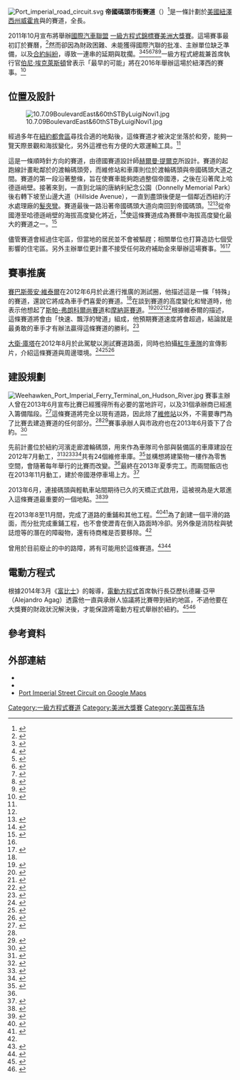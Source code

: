 {{noteTA
|G1=F1
|G2=US
|T=zh-cn:帝国港街道赛道;zh-tw:帝國碼頭市街賽道;
|1=zh-cn:帝国港街道赛道;zh-tw:帝國碼頭市街賽道;
|2=zh-cn:帝国港;zh-tw:帝國碼頭;
}}
{{stack begin}}
{{Motorsport venue
| Name          = 帝國碼頭市街賽道
| Location      = [[美國|美國]][[紐澤西州|紐澤西州]][[威霍肯_(新泽西州)|威霍肯]]與{{link-en|西紐約|West New York, New Jersey}}
| Coordinates   = {{coord|40.776853|-74.011120|display=inline,title}}
| Time          = [[美國東部時間|UTC-5]]（標準）/-4（[[夏令時間|夏令時間]]）
| Image         = [[File:Circuit_New_Jersey.svg|250px]]
| Events        = '''[[國際汽車聯盟|國際汽車聯盟]] [[一級方程式|一級方程式]]'''<br />[[美洲大獎賽|美洲大獎賽]]（2015年起）
| Layout1       = 
| Miles_first   = True 
| Length_mi     = 3.2
| Length_km     = 5.2
| Turns         = 19
| Architect     = [[赫爾曼·提爾克|赫爾曼·提爾克]]<ref name="WSJ">{{en}}{{cite news|title=Formula One Roars To Banks of Hudson|url=http://online.wsj.com/article/SB10001424052970204777904576653552767815670.html|first=A.J.|last=Baime|work=[[The_Wall_Street_Journal|The Wall Street Journal]]|publisher=[[News_Corporation|News Corporation]]|date=25 October 2011|accessdate=26 October 2011|archive-date=2011-10-28|archive-url=https://web.archive.org/web/20111028172039/http://online.wsj.com/article/SB10001424052970204777904576653552767815670.html|dead-url=no}}</ref>
| Broke_ground  = 
| Record_time   = 
| Record_driver =
| Record_team   =
| Record_year   =
}}
[[File:Port_imperial_road_circuit.svg|thumb]]
{{stack end}}
'''帝國碼頭市街賽道'''（{{lang-en|Port Imperial Street Circuit}}）<ref>{{en}}{{cite web |url=http://aeryssports.com/practice-makes-p1/announcing-the-grand-prix-of-america/ |title=Announcing the Grand Prix Of America |publisher=Aerys Sports |last=Diegel |first=Amanda |date=25 October 2011 |accessdate=27 October 2011|archiveurl=https://web.archive.org/web/20120425093551/http://aeryssports.com/practice-makes-p1/announcing-the-grand-prix-of-america/|archivedate=25 April 2012|deadurl=yes}}</ref>是一條計劃於[[美國|美國]][[紐澤西州|紐澤西州]][[威霍肯_(新泽西州)|威霍肯]]與{{link-en|西紐約|West New York, New Jersey}}的賽道，全長{{convert|3.2|mi|km|disp=flip}}。

2011年10月宣布將舉辦[[國際汽車聯盟|國際汽車聯盟]] [[一級方程式|一級方程式錦標賽]][[美洲大獎賽|美洲大獎賽]]。這場賽事最初訂於{{F1|2013}}賽曆，<ref>{{en}}{{cite news|last=Elizalde|first=Pablo|title=New Jersey confirms F1 grand prix from the 2013 season|publisher=[[Haymarket_Group|Haymarket Publications]]|work=autosport.com|url=http://www.autosport.com/news/report.php/id/95669|date=25 October 2011|accessdate=26 October 2011|archive-date=2011-10-25|archive-url=https://www.webcitation.org/62hv9VxtQ?url=http://www.autosport.com/news/report.php/id/95669|dead-url=no}}</ref>然而卻因為財政困難、未能獲得國際汽聯的批准、主辦單位缺乏準備，以及[[違約|合約糾紛]]，導致一連串的延期與耽擱。<ref name="NJ delay">{{cite news|title=New Jersey Grand Prix to be postponed until 2014|url=http://www.autosport.com/news/report.php/id/103529|work=Autosport.com|publisher=[[Haymarket_Media_Group|Haymarket Publications]]|date=19 October 2012|accessdate=19 October 2012|archive-date=2017-02-25|archive-url=https://web.archive.org/web/20170225030415/http://www.autosport.com/news/report.php/id/103529|dead-url=no}}</ref><ref>{{cite web | title = World Motor Sport Council A meeting of the FIA World Motor Sport Council (WMSC) took place today (27 September) in Dubrovnik, Croatia. | publisher = Fédération Internationale de l'Automobile | date = 2013-09-27 | url = http://www.fia.com/news/world-motor-sport-council-2 | accessdate = 2013-10-15 | archive-date = 2016-03-15 | archive-url = https://web.archive.org/web/20160315143503/http://www.fia.com/news/world-motor-sport-council-2 | dead-url = no }}</ref><ref>{{cite news   | last = Strunsky   | first = Steve   | title = It's official: N.J. grand prix won't run in Hudson County in 2014   | newspaper = The Jersey Journal   | date = December 4, 2013   | url = http://www.nj.com/news/index.ssf/2013/12/its_official_hudson_grand_prix_postponed_again.html   | accessdate = 2013-12-05   | quote =    | archive-date = 2016-03-04   | archive-url = https://web.archive.org/web/20160304074505/http://www.nj.com/news/index.ssf/2013/12/its_official_hudson_grand_prix_postponed_again.html   | dead-url = no   }}</ref><ref>{{cite press release | title = The final 2013 meeting of the FIA World Motor Sport Council (WMSC) took place today (4 December) in Paris, France. | publisher = FIA | date = December 4, 2013 | url = http://www.fia.com/news/world-motor-sport-council-3 | accessdate = 2013-12-04 | archive-date = 2013-12-07 | archive-url = https://web.archive.org/web/20131207060641/http://www.fia.com/news/world-motor-sport-council-3 | dead-url = no }}</ref><ref>{{cite news   | last = Lin   | first = Jonathan   | title = Ecclestone: 'No doubt' Port Imperial F1 race will take place in 2015 despite latest postponement   | newspaper = The Jersey Journal   | pages =    | year =    | date = December 4, 2013   | url = http://www.nj.com/hudson/index.ssf/2013/12/hudson_county_pols_ceo_of_f1_continue_to_express_hopes_that_grand_prix_will_happen_despite_second_po.html#incart_river_default   | accessdate = 2013-12-04   | archive-date = 2016-04-08   | archive-url = https://web.archive.org/web/20160408111517/http://www.nj.com/hudson/index.ssf/2013/12/hudson_county_pols_ceo_of_f1_continue_to_express_hopes_that_grand_prix_will_happen_despite_second_po.html#incart_river_default   | dead-url = no   }}</ref><ref>{{cite news   | last = Sylt   | first = Christian   | title = New Jersey Grand Prix organizers in breach of contract says Ecclestone Formula One boss says if another group wants to take over Grand Prix of America, 'they can have it'   | publisher = Auto Week   | date = December 24, 2013   | url = http://www.autoweek.com/article/20131224/F1/131229938?utm_source=rss&utm_medium=feed&utm_campaign=   | accessdate = 2013-12-24   | archive-url = https://web.archive.org/web/20140101102419/http://www.autoweek.com/article/20131224/F1/131229938?utm_source=rss&utm_medium=feed&utm_campaign=   | archive-date = 2014-01-01   | dead-url = yes   }}</ref><ref>{{cite web   | last = Strunsky   | first = Steve   | title = Formula 1 welcoming new NYC-area race proposals, report says   | publisher = The Star-Ledger   | date = December 24, 2013   | url = http://www.nj.com/news/index.ssf/2013/12/formula_1_hudson_other_sponsors.html#incart_river_default   | accessdate = 2013-12-24   | archive-date = 2016-10-23   | archive-url = https://web.archive.org/web/20161023062456/http://www.nj.com/news/index.ssf/2013/12/formula_1_hudson_other_sponsors.html#incart_river_default   | dead-url = no   }}</ref>一級方程式總裁兼首席執行官[[伯尼·埃克萊斯頓|伯尼·埃克萊斯頓]]曾表示「最早的可能」將在2016年舉辦這場於紐澤西的賽事。<ref>{{cite news|url=http://www.forbes.com/sites/csylt/2014/07/24/f1-will-race-in-azerbaijan-in-2016-says-ecclestone/|title=F1 Will Race In Azerbaijan In 2016 Says Ecclestone|date=2014-07-24|first=Christian|last=Sylt|work=[[Forbes|Forbes]]|accessdate=2014-11-09|archive-date=2022-01-08|archive-url=https://web.archive.org/web/20220108210811/https://www.forbes.com/sites/csylt/2014/07/24/f1-will-race-in-azerbaijan-in-2016-says-ecclestone/|dead-url=no}}</ref>

==位置及設計==
[[File:10.7.09BoulevardEast&60thSTByLuigiNovi1.jpg|thumb]]

經過多年在[[紐約都會區|紐約都會區]]尋找合適的地點後，這條賽道才被決定坐落於{{link-en|北河 (哈德遜河)|North River (Hudson River)|哈德遜河}}和{{link-en|哈德遜峭壁|Hudson Palisades}}旁，能夠一覽天際景觀和海拔變化，另外這裡也有方便的大眾運輸工具。<ref name="WSJ"/>

這是一條順時針方向的賽道，由德國賽道設計師[[赫爾曼·提爾克|赫爾曼·提爾克]]所設計。賽道的起跑線計畫毗鄰於{{link-en|紐約水上公路|NY Waterway}}的渡輪碼頭旁，而維修站和車庫則位於渡輪碼頭與帝國碼頭大道之間。賽道的第一段沿著整條{{link-en|哈得遜河海濱走廊|Hudson River Waterfront Walkway}}，旨在使賽車能夠跑過整個帝國港，之後在沿著{{link-en|潘興路 (威霍肯)|Pershing Road (Weehawken)|潘興路}}爬上哈德遜峭壁。接著來到{{link-en|東方大道|Boulevard East}}，一直到北端的唐納利紀念公園（Donnelly Memorial Park）後右轉下坡至山邊大道（Hillside Avenue），一直到盡頭後便是一個鄰近西紐約汙水處理廠的[[髮夾彎|髮夾彎]]。賽道最後一路沿著帝國碼頭大道向南回到帝國碼頭。<ref name="WSJ"/><ref>{{en}}{{Citation|last=Torres|first=Agustin C.|title=Formula One racing is a done deal for Hudson County's 'Monte Carlo'|newspaper=The Jersey Journal|date=25 October 2011|url=http://www.nj.com/hudson/voices/index.ssf/2011/10/formula_one_racing_is_a_done_d.html|accessdate=2011-10-29|archive-date=2018-09-18|archive-url=https://web.archive.org/web/20180918080053/https://www.nj.com/hudson/voices/index.ssf/2011/10/formula_one_racing_is_a_done_d.html|dead-url=no}}</ref>從帝國港至哈德遜峭壁的海拔高度變化將近{{convert|150|ft|m|abbr=off|sp=us}}，<ref>{{en}}{{cite web|url=http://www.statesman.com/sports/formula1/new-jersey-will-host-second-f1-event-in-1934006.html|title=New Jersey will host second F1 event in U.S.|last=Maher|first=John|date=25 October 2011|work=Austin American-Statesman|accessdate=2011-10-26|location=Austin, TX|deadurl=yes|archiveurl=https://web.archive.org/web/20111028211728/http://www.statesman.com/sports/formula1/new-jersey-will-host-second-f1-event-in-1934006.html|archivedate=2011年10月28日}}</ref>使這條賽道成為賽曆中海拔高度變化最大的賽道之一。<ref name="F1B">{{en}}{{cite web|url=http://www.formula1blog.com/2011/04/14/vox-certatus-texas-is-flat-so-there-will-be-no-elevation-changes/|title=Vox Certatus: 'Texas is flat so there will be no elevation changes'|last=Greene|first=Tony|date=14 April 2011|publisher=Formula1Blog|accessdate=2011-10-26|archive-url=https://web.archive.org/web/20120402152209/http://www.formula1blog.com/2011/04/14/vox-certatus-texas-is-flat-so-there-will-be-no-elevation-changes/|archive-date=2012-04-02|dead-url=yes}}</ref>

儘管賽道會經過住宅區，但當地的居民並不會被驅趕；相關單位也打算造訪七個受影響的住宅區。另外主辦單位更計畫不接受任何政府補助金來舉辦這場賽事。<ref name="WSJ"/><ref>{{en}}{{Citation|last=Pope|first=Gennarose|title=Three-day race hits local streets in 2013|newspaper=Hudson Reporter|date=30 October 2011|url=http://www.hudsonreporter.com/view/full_story/16214733/article-Three-day-race-hits-local-streets-in-2013-Formula-One-cars-in-WNY--Weehawken-could-peak-at-200-MPH-?|accessdate=2011-11-05|archive-url=https://web.archive.org/web/20131108080133/http://www.hudsonreporter.com/view/full_story/16214733/article-Three-day-race-hits-local-streets-in-2013-Formula-One-cars-in-WNY--Weehawken-could-peak-at-200-MPH-|archive-date=2013-11-08|dead-url=yes}}</ref>

==賽事推廣==
[[賽巴斯蒂安·維泰爾|賽巴斯蒂安·維泰爾]]在2012年6月於此進行推廣的測試圈，他描述這是一條「特殊」的賽道，還說它將成為車手們喜愛的賽道。<ref name = vettel/>在談到賽道的高度變化和彎道時，他表示他想起了[[斯帕-弗朗科爾尚賽道|斯帕-弗朗科爾尚賽道]]和[[摩納哥賽道|摩納哥賽道]]。<ref>{{en}}{{cite news   | last = Mayersohn   | first = Norman   | title = Sebastian Vettel Gets Loose on the Grand Prix Circuit in New Jersey   | newspaper = The New York Times   | date = June 12, 2012   | url = http://wheels.blogs.nytimes.com/2012/06/12/sebastian-vettel-gets-loose-on-the-grand-prix-circuit-in-new-jersey/   | accessdate = 2013-06-13   | quote =    | archive-date = 2019-11-12   | archive-url = https://web.archive.org/web/20191112061630/https://wheels.blogs.nytimes.com/2012/06/12/sebastian-vettel-gets-loose-on-the-grand-prix-circuit-in-new-jersey/   | dead-url = no   }}</ref><ref>{{en}}{{cite web   | last = Benson   | first = Andrew   | title = F1 champion Sebastian Vettel happy with New Jersey circuit   | publisher = BBC   | date = June 13, 2012   | url = http://www.bbc.co.uk/sport/0/formula1/18429084   | accessdate = 2013-06-13   | quote = The change of elevation is something we really enjoy. A street circuit is always special. It's always very technical. You have these bumps built in and even if you resurface the track, you still have these bumps but it's part of the track. It gives the circuit a bit of soul and it's good for us for orientation and even if it feels rough it belongs to the circuit.   | archive-date = 2012-10-20   | archive-url = https://web.archive.org/web/20121020080233/http://www.bbc.co.uk/sport/0/formula1/18429084   | dead-url = no   }}</ref><ref>{{en}}{{cite news   | last = Stunsky   | first = Steve   | title = Formula 1 champ races through Grand Prix test run in Weehawken, West New York   | newspaper = the Jersey Journal   | date = June 11, 2012   | url = http://www.nj.com/news/index.ssf/2012/06/formula_1_champ_races_through.html   | accessdate = 2013-03-20   | quote =    | archive-date = 2018-09-18   | archive-url = https://web.archive.org/web/20180918080059/https://www.nj.com/news/index.ssf/2012/06/formula_1_champ_races_through.html   | dead-url = no   }}</ref><ref>{{en}}{{cite news   | last = Torres   | first = Augustin   | title = F1 driver takes me along on a test run of the Grand Prix of America route in North Hudson   | newspaper = The Jersey Journal   | date = June 11, 2012   | url = http://www.nj.com/hudson/voices/index.ssf/2012/06/f1_driver_take_me_along_on_a_t.html   | accessdate = 2013-03-22   | quote =    | archive-date = 2018-09-18   | archive-url = https://web.archive.org/web/20180918080125/https://www.nj.com/hudson/voices/index.ssf/2012/06/f1_driver_take_me_along_on_a_t.html   | dead-url = no   }}</ref>根據維泰爾的描述，這條賽道將會由「快速、飄浮的彎道」組成，他預期賽道速度將會超過{{convert|200|mph|km/h}}，結論就是最勇敢的車手才有辦法贏得這條賽道的勝利。<ref name = vettel>{{en}}{{cite news   | last = Zeitlinger   | first = Ron   | title = Slick new video shows Red Bull F1 car racing through Hudson County   | newspaper = The Jersey Journal   | date = August 30, 2012   | url = http://www.nj.com/hudson/index.ssf/2012/08/slick_new_video_shows_red_bull.html   | accessdate = 2013-06-15   | quote =    | archive-date = 2018-09-18   | archive-url = https://web.archive.org/web/20180918080104/https://www.nj.com/hudson/index.ssf/2012/08/slick_new_video_shows_red_bull.html   | dead-url = no   }}</ref>

[[大衛·庫塔_(賽車手)|大衛·庫塔]]在2012年8月於此駕駛以測試賽道路面，同時也拍攝[[紅牛車隊|紅牛車隊]]的宣傳影片，介紹這條賽道與周邊環境。<ref>{{en}}{{cite news   | last = Scrivner   | first = Micheal   | title = Formula 1 Grand Prix driver tests out portions of Hudson County race course   | newspaper = The Jersey Journal   | date = August 15, 2012   | accessdate = 2013-03-22   | url = http://www.nj.com/hudson/index.ssf/2012/08/formula_1_grand_prix_driver_te.htm   | quote = ...tested sections of the proposed 3.1-mile race course...to see how a high performance vehicle would react to imperfections in the roadways. "We were wondering about the cracks and everything in the roads, but I don't think they're an issue.   | archive-date = 2015-05-18   | archive-url = https://web.archive.org/web/20150518112656/http://www.nj.com/hudson/index.ssf/2012/08/formula_1_grand_prix_driver_te.htm   | dead-url = no   }}</ref><ref>{{en}}{{cite news   | last = Roberts   | first = Christine   | title = Go Speed Racer Go! Pro driver whizzes through Lincoln Tunnel - in under 30 seconds   | newspaper = The Daily News   | date = August 16, 2012   | url = http://www.nydailynews.com/new-york/speed-racer-pro-driver-whizzes-lincoln-tunnel-30-seconds-article-1.1138191   | accessdate = 2013-06-15   | quote =    | archive-date = 2019-11-12   | archive-url = https://web.archive.org/web/20191112051628/https://www.nydailynews.com/new-york/speed-racer-pro-driver-whizzes-lincoln-tunnel-30-seconds-article-1.1138191   | dead-url = no   }}</ref><ref>{{en}}{{cite news   | title = David Coulthard drives F1 car at 190mph through Lincoln Tunnel in New York   | newspaper = The Telegraph   | date = August 17, 2012   | url = http://www.telegraph.co.uk/sport/motorsport/formulaone/9484141/David-Coulthard-drives-F1-car-at-190mph-through-Lincoln-Tunnel-in-New-York.html   | accessdate = 2013-06-15   | quote =    | archive-date = 2014-01-05   | archive-url = https://web.archive.org/web/20140105044204/http://www.telegraph.co.uk/sport/motorsport/formulaone/9484141/David-Coulthard-drives-F1-car-at-190mph-through-Lincoln-Tunnel-in-New-York.html   | dead-url = no   }}</ref>
==建設規劃==
[[File:Weehawken_Port_Imperial_Ferry_Terminal_on_Hudson_River.jpg|thumb]]
賽事主辦人{{link-en|利奧·欣德利|Leo Hindery}}曾在2013年6月宣布比賽已經獲得所有必要的當地許可，以及31個承辦商已經進入籌備階段。<ref>{{en}}{{cite news   | last = Strunsky   | first = Steve   | title = Local Formula 1 organizer says he has new contract, NJ race on schedule for June 2014   | newspaper = Jersey Journal   | date = June 7, 2013   | url = http://www.nj.com/news/index.ssf/2013/06/local_formula_1_organizer_says.html   | accessdate = 2013-06-07   | quote =    | archive-date = 2013-06-10   | archive-url = https://web.archive.org/web/20130610033331/http://www.nj.com/news/index.ssf/2013/06/local_formula_1_organizer_says.html   | dead-url = no   }}</ref>這條賽道將完全以現有道路，因此除了[[維修站|維修站]]以外，不需要專門為了比賽去建造賽道的任何部分。<ref name="WSJ"/><ref>{{en}}{{cite web|url=http://formula-one.speedtv.com/article/f1-formula-one-to-race-in-new-jersey-in-2013/|title=Formula One To Race In New Jersey In 2013|date=25 October 2011|publisher=SPEED Channel|accessdate=2011-10-27|deadurl=yes|archiveurl=https://web.archive.org/web/20111026200147/http://formula-one.speedtv.com/article/f1-formula-one-to-race-in-new-jersey-in-2013|archivedate=2011年10月26日}}</ref>賽事承辦人與市政府也在2013年6月簽下了合約。<ref>{{en}}{{cite news   | last = Torres   | first = Augustin C.   | title = Political Insider: Weehawken and West New York sign new 15-year contract with F1 race promoters   | newspaper = The Jersey Journal   | date = June 22, 2103   | url = http://www.nj.com/hudson/voices/index.ssf/2013/06/political_insider_weehawken_an.html   | accessdate = 2013-11-15   | quote =    | archive-date = 2016-03-04   | archive-url = https://web.archive.org/web/20160304205208/http://www.nj.com/hudson/voices/index.ssf/2013/06/political_insider_weehawken_an.html   | dead-url = no   }}</ref>

先前計畫位於紐約河濱走廊渡輪碼頭，用來作為車隊司令部與裝備區的車庫建設在2012年7月動工，<ref>{{en}}{{cite web   | title = Weehawken Twp. and Roseland Property Company Break Ground on Ferry Parking Garage at Port Imperial   | author = Cahn Roundup   | date = July 7, 2011   | url = http://cahnroundup.com/2011/07/07/weehawken-twp-and-roseland-property-company-break-ground-on-ferry-parking-garage-at-port-imperial/   | accessdate = 2013-04-25   | archive-date = 2013-12-03   | archive-url = https://web.archive.org/web/20131203012415/http://cahnroundup.com/2011/07/07/weehawken-twp-and-roseland-property-company-break-ground-on-ferry-parking-garage-at-port-imperial/   | dead-url = no   }}</ref><ref name=prepares>{{en}}{{cite news   | last = Jones   | first = Satcy   | title = New Jersey's Gold Coast prepares for roaring engines of Formula One racers with eye on 2013 start   | newspaper = The Star-Ledger   | date = July 8, 2012   | url = http://www.nj.com/business/index.ssf/2012/07/new_jerseys_gold_coast_prepare.html   | accessdate = 2013-03-20   | quote =    | archive-date = 2018-09-18   | archive-url = https://web.archive.org/web/20180918080057/https://www.nj.com/business/index.ssf/2012/07/new_jerseys_gold_coast_prepare.html   | dead-url = no   }}</ref><ref>{{en}}{{cite news   | last = Pope   | first = Jennifer   | title = Building boom on the waterfront   | newspaper = Hudson Reporter   | date = 1969-12-31   | url = http://hudsonreporter.com/pages/full_stories_home/push?article-Building+boom+on+the+waterfront-Officials+break+ground+for+million-dollar+residences-%20&id=19849346&instance=weehawken_story_left_column   | accessdate = 2013-03-22   | quote = ... an 800-space parking garage and headquarters for the 2013 Port Imperial Grand Prix Formula One race is heading toward completion as well.   | archive-date = 2018-09-18   | archive-url = https://web.archive.org/web/20180918080105/http://hudsonreporter.com/pages/full_stories_home/push?article-Building+boom+on+the+waterfront-Officials+break+ground+for+million-dollar+residences-%20&id=19849346&instance=weehawken_story_left_column   | dead-url = no   }}</ref><ref>{{en}}{{cite news   | last = Strunsky   | first = Steve   | title = N.J. Formula 1 race, more bumps in the road   | newspaper = The Star-Ledger   | date = May 8, 2013   | url = http://www.nj.com/news/index.ssf/2013/05/for_nj_formula_1_race_more_bum.html#incart_river   | accessdate = 2013-05-08   | quote =    | archive-date = 2013-06-06   | archive-url = https://web.archive.org/web/20130606183514/http://www.nj.com/news/index.ssf/2013/05/for_nj_formula_1_race_more_bum.html#incart_river   | dead-url = no   }}</ref>共有24個維修車庫。<ref>{{en}}{{cite news|title=N.J. Formula One Race Is 'Definitely On'|url=http://online.wsj.com/article/SB10001424127887324299104578531323487479656.html|first=A.J.|last=Baine|work=[[The_Wall_Street_Journal|The Wall Street Journal]]|publisher=Lex Fenwick|date=7 June 2013|accessdate=8 June 2013|archive-date=2013-06-08|archive-url=https://web.archive.org/web/20130608130712/http://online.wsj.com/article/SB10001424127887324299104578531323487479656.html|dead-url=no}}</ref>並構想將建築物一樓作為零售空間，會隨著每年舉行的比賽而改變。<ref name=prepares/>最終在2013年夏季完工。而兩間飯店也在2013年11月動工，建於帝國港停車場上方。<ref>{{en}}{{cite news   | last = Sibayan   | first = Rose   | title = Weehawken breaks ground for two hotels to rise above Port Imperial parking garage   | newspaper = The Jersey Journal   | date = November 14, 2013   | url = http://www.nj.com/jjournal-news/index.ssf/2013/11/weehawken_breaks_ground_for_tw.html   | accessdate = 2013-11-16   | quote =    | archive-date = 2016-10-29   | archive-url = https://web.archive.org/web/20161029173727/http://www.nj.com/jjournal-news/index.ssf/2013/11/weehawken_breaks_ground_for_tw.html   | dead-url = no   }}</ref>

2013年6月，連接碼頭與輕軌車站間期待已久的天橋正式啟用，這被視為是大眾進入這條賽道最重要的一個地點。<ref>{{en}}{{cite news   | last = Wenik   | first = Ian   | title = Open at last - After long wait, pedestrian bridge connects light rail and ferry   | newspaper = Hudson Reporter   | date = June 9, 2013   | url = http://www.hudsonreporter.com/view/full_story/22842871/article-Open-at-last-After-long-wait--pedestrian-bridge-connects-light-rail-and-ferry-?instance=more_page   | accessdate = 2013-07-11   | quote =    | archive-date = 2017-01-18   | archive-url = https://web.archive.org/web/20170118135445/http://www.hudsonreporter.com/view/full_story/22842871/article-Open-at-last-After-long-wait--pedestrian-bridge-connects-light-rail-and-ferry-?instance=more_page   | dead-url = no   }}</ref><ref>{{en}}{{cite news   | last = Cichowksi   | first = John   | title = Road Warrior: $9.7M footbridge needs more feet   | newspaper = The Record   | date = June 11, 2013   | url = http://www.northjersey.com/columnists/cichowski/Road_Warrior_97M_footbridge_needs_more_feet.html?c=y&page=1   | accessdate = 2013-07-11   | quote =    | archive-date = 2013-12-03   | archive-url = https://web.archive.org/web/20131203040548/http://www.northjersey.com/columnists/cichowski/Road_Warrior_97M_footbridge_needs_more_feet.html?c=y&page=1   | dead-url = no   }}</ref>

在2013年8至11月間，完成了道路的重鋪和其他工程。<ref>{{en}}{{cite press release| title = FORMULA 1: Bus Route Nos. 23, 128, 165, 166 and 168: Boulevard East Detours due to Construction Work for Formula 1 - Beginning Mid-August 2013| publisher = New Jersey Transit| date = August 13, 2013| url = http://m.njtransit.com/mo/mo_servlet.srv?hdnPageAction=ServiceAdjustmentTo&AdjustmentId=10255&From=Bus| accessdate = 2013-08-31| archive-url = https://web.archive.org/web/20131225222448/http://m.njtransit.com/mo/mo_servlet.srv?hdnPageAction=ServiceAdjustmentTo&AdjustmentId=10255&From=Bus| archive-date = 2013-12-25| dead-url = yes}}</ref><ref>{{en}}{{cite news|title=New Jersey F1 Race Promoter Hindery Jr. Says 'We Are Back Under Construction'|url=http://www.sportsbusinessdaily.com/Global/Issues/2013/03/08/Events-and-Attractions/New-Jersey-F1.aspx|first=HJ|last=Mai|work=SportsBusiness Journal|date=March 8, 2013|accessdate=March 8, 2013|archive-date=2013-03-10|archive-url=https://web.archive.org/web/20130310050840/http://www.sportsbusinessdaily.com/Global/Issues/2013/03/08/Events-and-Attractions/New-Jersey-F1.aspx|dead-url=no}}</ref>為了創建一個平滑的路面，而分批完成重鋪工程，也不會使瀝青在倒入路面時冷卻。另外像是消防栓與號誌燈等的潛在的障礙物，還有待商榷是否要移除。<ref name=prepares/>

曾用於目前廢止的{{link-en|瓦倫西亞市街賽道|Valencia Street Circuit}}中的路障，將有可能用於這條賽道。<ref>{{en}}{{cite web   | last =    | first =    | title = Valencia F1 barriers to be used at New Jersey F1 track   | publisher = Grand Prix 47   | date = October 18, 2013   | url = http://grandprix247.com/2013/10/18/valencia-f1-barriers-to-be-used-at-new-jersey-f1-track/   | format =    | doi =    | accessdate = 2013-10-31   | archive-date = 2020-08-20   | archive-url = https://web.archive.org/web/20200820205539/https://www.grandprix247.com/2013/10/18/valencia-f1-barriers-to-be-used-at-new-jersey-f1-track/   | dead-url = no   }}</ref><ref>{{en}}{{cite web   | last = Seward   | first = John   | title = How recycling can help new F1 circuits prosper   | publisher = Auto Car   | date = October 25, 2013   | url = http://www.autocar.co.uk/blogs/f1-2013/how-recycling-can-help-new-f1-circuits-prosper   | accessdate = 2013-10-31   | archive-date = 2016-03-04   | archive-url = https://web.archive.org/web/20160304043356/http://www.autocar.co.uk/blogs/f1-2013/how-recycling-can-help-new-f1-circuits-prosper   | dead-url = no   }}</ref>

==電動方程式==
根據2014年3月《[[富比士|富比士]]》的報導，[[電動方程式|電動方程式]]首席執行長亞歷杭德羅·亞甲（Alejandro Agag）透露他一直與承辦人協議將比賽帶到紐約地區，不過他要在大獎賽的財政狀況解決後，才能保證將電動方程式舉辦於紐約。<ref>{{en}}{{cite web   | last = Sylt   | first = Chrisitan   | title = Formula E "Working With New York" On Street Race   | publisher = Forbes   | date = March 28, 2014   | url = http://www.forbes.com/sites/csylt/2014/03/28/formula-e-working-with-new-york-on-street-race/   | accessdate = 2014-04-05   | archive-date = 2021-11-29   | archive-url = https://web.archive.org/web/20211129230136/https://www.forbes.com/sites/csylt/2014/03/28/formula-e-working-with-new-york-on-street-race/   | dead-url = no   }}</ref><ref>{{en}}{{cite news   | last = Strunsky   | first = Steve   | title = Formula E could replace F-1 as New York's grand prix, report says   | newspaper = The Jersey Journal   | date = April 4, 2014   | url = http://www.nj.com/news/index.ssf/2014/04/if_formula_e_could_replace_f-1_as_new_yorks_grand_prix_report_says.html#incart_m-rpt-1   | accessdate = 2014-04-05   | archive-date = 2016-09-27   | archive-url = https://web.archive.org/web/20160927192101/http://www.nj.com/news/index.ssf/2014/04/if_formula_e_could_replace_f-1_as_new_yorks_grand_prix_report_says.html#incart_m-rpt-1   | dead-url = no   }}</ref>

==參考資料==
{{reflist|2}}

==外部連結==
{{Commonscat|Port Imperial Street Circuit|帝國碼頭市街賽道}}
*{{Citation
  | last = Donahue
  | first = Brian
  | title = New Jersey's Grand Prix of America Formula 1 racetrack: the pedal power tour
  | newspaper = The Star-Ledger
  | pages = 
  | year = 
  | date = October 31, 2011
  | url = http://www.nj.com/ledgerlive/index.ssf/2011/10/new_jerseys_grand_prix_of_amer.html
  | accessdate = 2014-11-09
  | archive-date = 2018-09-18
  | archive-url = https://web.archive.org/web/20180918080126/https://www.nj.com/ledgerlive/index.ssf/2011/10/new_jerseys_grand_prix_of_amer.html
  | dead-url = no
  }}
*{{Citation
  | last = Kilgannon
  | first =  Corey
  | title = Imagining Local Roads as the Scene of a Race
  | newspaper = The New York Times
  | date = November 7, 2011
  | url = http://www.nytimes.com/2011/11/08/nyregion/driving-a-future-formula-one-route-but-in-traffic.htm }}
*[https://archive.is/20130913044049/http://goo.gl/maps/Yosgw Port Imperial Street Circuit on Google Maps]

{{一級方程式賽道}}

[[Category:一級方程式賽道|Category:一級方程式賽道]]
[[Category:美洲大獎賽|Category:美洲大獎賽]]
[[Category:美国赛车场|Category:美国赛车场]]